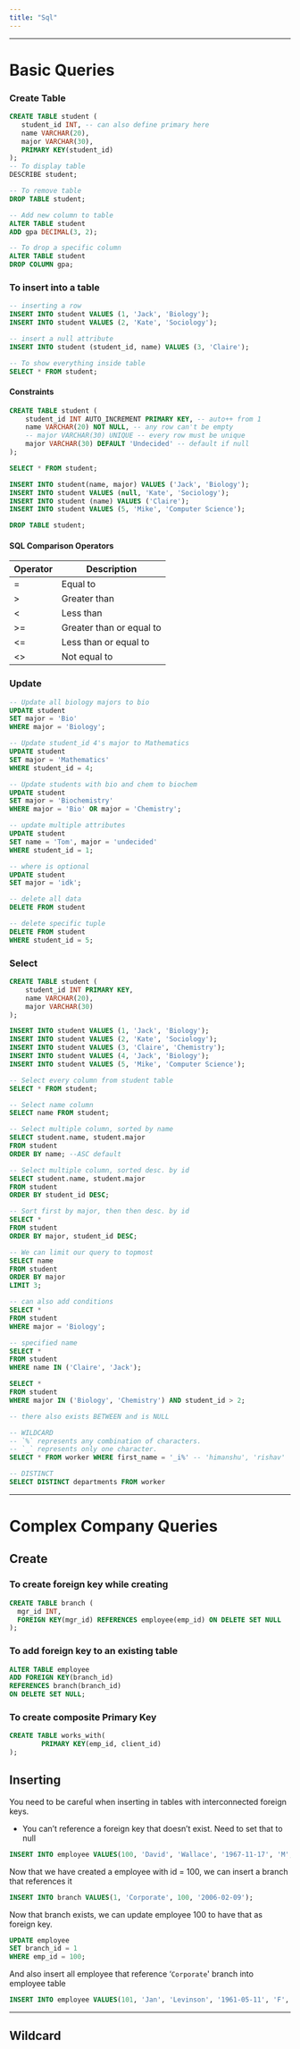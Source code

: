 ```yaml
---
title: "Sql"
---
```



---
# Basic Queries
### Create Table

```sql
CREATE TABLE student (
   student_id INT, -- can also define primary here
   name VARCHAR(20),
   major VARCHAR(30),
   PRIMARY KEY(student_id)
);
-- To display table
DESCRIBE student;

-- To remove table
DROP TABLE student;

-- Add new column to table
ALTER TABLE student
ADD gpa DECIMAL(3, 2);

-- To drop a specific column
ALTER TABLE student
DROP COLUMN gpa;
```

### To insert into a table

```sql
-- inserting a row
INSERT INTO student VALUES (1, 'Jack', 'Biology');
INSERT INTO student VALUES (2, 'Kate', 'Sociology');

-- insert a null attribute
INSERT INTO student (student_id, name) VALUES (3, 'Claire');

-- To show everything inside table
SELECT * FROM student;
```

#### Constraints

```sql
CREATE TABLE student (
	student_id INT AUTO_INCREMENT PRIMARY KEY, -- auto++ from 1
	name VARCHAR(20) NOT NULL, -- any row can't be empty
	-- major VARCHAR(30) UNIQUE -- every row must be unique
	major VARCHAR(30) DEFAULT 'Undecided' -- default if null
);

SELECT * FROM student;

INSERT INTO student(name, major) VALUES ('Jack', 'Biology');
INSERT INTO student VALUES (null, 'Kate', 'Sociology');
INSERT INTO student (name) VALUES ('Claire');
INSERT INTO student VALUES (5, 'Mike', 'Computer Science');

DROP TABLE student;
```

#### SQL Comparison Operators

| Operator | Description              |
| -------- | ------------------------ |
| =        | Equal to                 |
| &gt;        | Greater than             |
| &lt;        | Less than                |
| &gt;=       | Greater than or equal to |
| &lt;=       | Less than or equal to    |
| &lt;&gt;       | Not equal to             |

### Update

```sql
-- Update all biology majors to bio
UPDATE student
SET major = 'Bio'
WHERE major = 'Biology';

-- Update student_id 4's major to Mathematics
UPDATE student
SET major = 'Mathematics'
WHERE student_id = 4;

-- Update students with bio and chem to biochem
UPDATE student
SET major = 'Biochemistry'
WHERE major = 'Bio' OR major = 'Chemistry';

-- update multiple attributes
UPDATE student
SET name = 'Tom', major = 'undecided'
WHERE student_id = 1;

-- where is optional
UPDATE student
SET major = 'idk';

-- delete all data
DELETE FROM student

-- delete specific tuple
DELETE FROM student
WHERE student_id = 5;
```

### Select

```sql
CREATE TABLE student (
    student_id INT PRIMARY KEY,
    name VARCHAR(20),
    major VARCHAR(30)
);

INSERT INTO student VALUES (1, 'Jack', 'Biology');
INSERT INTO student VALUES (2, 'Kate', 'Sociology');
INSERT INTO student VALUES (3, 'Claire', 'Chemistry');
INSERT INTO student VALUES (4, 'Jack', 'Biology');
INSERT INTO student VALUES (5, 'Mike', 'Computer Science');

-- Select every column from student table
SELECT * FROM student;

-- Select name column
SELECT name FROM student;

-- Select multiple column, sorted by name
SELECT student.name, student.major
FROM student
ORDER BY name; --ASC default

-- Select multiple column, sorted desc. by id
SELECT student.name, student.major
FROM student
ORDER BY student_id DESC;

-- Sort first by major, then then desc. by id
SELECT *
FROM student
ORDER BY major, student_id DESC;

-- We can limit our query to topmost
SELECT name
FROM student
ORDER BY major
LIMIT 3;

-- can also add conditions
SELECT *
FROM student
WHERE major = 'Biology';

-- specified name
SELECT *
FROM student
WHERE name IN ('Claire', 'Jack');

SELECT *
FROM student
WHERE major IN ('Biology', 'Chemistry') AND student_id > 2;

-- there also exists BETWEEN and is NULL

-- WILDCARD
-- `%` represents any combination of characters.
-- `_` represents only one character.
SELECT * FROM worker WHERE first_name = '_i%' -- 'himanshu', 'rishav'

-- DISTINCT
SELECT DISTINCT departments FROM worker


```

---
# Complex Company Queries

<ImageZoom src="https://raw.githubusercontent.com/himanshu864/DevObs/refs/heads/main/Assets/Pasted%20image%2020250317163327.png" alt="Pasted image 20250317163327.png" height= {600} width= {600} />

## Create

### To create foreign key while creating

```sql
CREATE TABLE branch (
  mgr_id INT, 
  FOREIGN KEY(mgr_id) REFERENCES employee(emp_id) ON DELETE SET NULL
);
```

### To add foreign key to an existing table

```sql
ALTER TABLE employee
ADD FOREIGN KEY(branch_id)
REFERENCES branch(branch_id)
ON DELETE SET NULL;
```

### To create composite Primary Key

```sql
CREATE TABLE works_with(
		PRIMARY KEY(emp_id, client_id)
);
```

## Inserting

You need to be careful when inserting in tables with interconnected foreign keys.

- You can’t reference a foreign key that doesn’t exist. Need to set that to null

```sql
INSERT INTO employee VALUES(100, 'David', 'Wallace', '1967-11-17', 'M', 250000, NULL, NULL);
```

Now that we have created a employee with id = 100, we can insert a branch that references it

```sql
INSERT INTO branch VALUES(1, 'Corporate', 100, '2006-02-09');
```

Now that branch exists, we can update employee 100 to have that as foreign key.

```sql
UPDATE employee
SET branch_id = 1
WHERE emp_id = 100;
```

And also insert all employee that reference ‘`Corporate`' branch into employee table

```sql
INSERT INTO employee VALUES(101, 'Jan', 'Levinson', '1961-05-11', 'F', 110000, 100, 1);
```

---
## Wildcard

